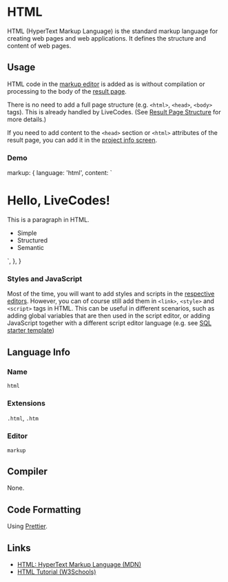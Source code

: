 # HTML



HTML (HyperText Markup Language) is the standard markup language for creating web pages and web applications. It defines the structure and content of web pages.

## Usage

HTML code in the [markup editor](../features/projects.mdx#markup-editor) is added as is without compilation or processing to the body of the [result page](../features/result.mdx).

There is no need to add a full page structure (e.g. `<html>`, `<head>`, `<body>` tags). This is already handled by LiveCodes.
(See [Result Page Structure](../features/result.mdx#result-page-structure) for more details.)

If you need to add content to the `<head>` section or `<html>` attributes of the result page, you can add it in the [project info screen](https://livecodes.io/?screen=info).

### Demo


  markup: {
    language: 'html',
    content: `<h1>Hello, LiveCodes!</h1>
<p>This is a paragraph in HTML.</p>
<ul>
  <li>Simple</li>
  <li>Structured</li>
  <li>Semantic</li>
</ul>
`,
  },
}

<LiveCodes config={htmlOnlyConfig} />

### Styles and JavaScript

Most of the time, you will want to add styles and scripts in the [respective editors](../features/projects.mdx).
However, you can of course still add them in `<link>`, `<style>` and `<script>` tags in HTML.
This can be useful in different scenarios, such as adding global variables that are then used in the script editor,
or adding JavaScript together with a different script editor language (e.g. see [SQL starter template](https://livecodes.io/?template=sql&activeEditor=markup))

## Language Info

### Name

`html`

### Extensions

`.html`, `.htm`

### Editor

`markup`

## Compiler

None.

## Code Formatting

Using [Prettier](https://prettier.io/).

## Links

- [HTML: HyperText Markup Language (MDN)](https://developer.mozilla.org/en-US/docs/Web/HTML)
- [HTML Tutorial (W3Schools)](https://www.w3schools.com/html/)
